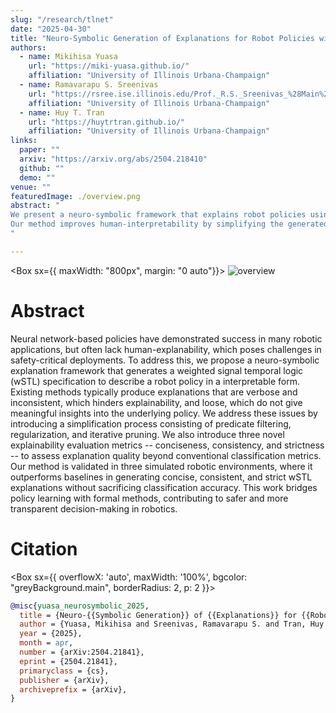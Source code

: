 ```yaml
---
slug: "/research/tlnet"
date: "2025-04-30"
title: "Neuro-Symbolic Generation of Explanations for Robot Policies with Weighted Signal Temporal Logic"
authors:
  - name: Mikihisa Yuasa
    url: "https://miki-yuasa.github.io/"
    affiliation: "University of Illinois Urbana-Champaign"
  - name: Ramavarapu S. Sreenivas
    url: "https://rsree.ise.illinois.edu/Prof._R.S._Sreenivas_%28Main%29.html"
    affiliation: "University of Illinois Urbana-Champaign"
  - name: Huy T. Tran
    url: "https://huytrtran.github.io/"
    affiliation: "University of Illinois Urbana-Champaign"
links:
  paper: ""
  arxiv: "https://arxiv.org/abs/2504.218410"
  github: ""
  demo: ""
venue: ""
featuredImage: ./overview.png
abstract: "
We present a neuro-symbolic framework that explains robot policies using weighted temporal logic, generating concise, consistent, and strict explanations. 
Our method improves human-interpretability by simplifying the generated logic expressions and introducing new evaluation metrics, outperforming baselines in simulated robotic tasks.
"

---
```


<Box sx={{ maxWidth: "800px", margin: "0 auto"}}>
![overview](./overview.png)
</Box>

# Abstract
Neural network-based policies have demonstrated success in many robotic applications, but often lack human-explanability, which poses challenges in safety-critical deployments. 
To address this, we propose a neuro-symbolic explanation framework that generates a weighted signal temporal logic (wSTL) specification to describe a robot policy in a interpretable form. 
Existing methods typically produce explanations that are verbose and inconsistent, which hinders explainability, and loose, which do not give meaningful insights into the underlying policy. 
We address these issues by introducing a simplification process consisting of predicate filtering, regularization, and iterative pruning. We also introduce three novel explainability evaluation metrics -- conciseness, consistency, and strictness -- to assess explanation quality beyond conventional classification metrics. 
Our method is validated in three simulated robotic environments, where it outperforms baselines in generating concise, consistent, and strict wSTL explanations without sacrificing classification accuracy. 
This work bridges policy learning with formal methods, contributing to safer and more transparent decision-making in robotics. 

# Citation
<Box sx={{ overflowX: 'auto', maxWidth: '100%', bgcolor: "greyBackground.main", borderRadius: 2, p: 2 }}>
```bibtex
@misc{yuasa_neurosymbolic_2025,
  title = {Neuro-{{Symbolic Generation}} of {{Explanations}} for {{Robot Policies}} with {{Weighted Signal Temporal Logic}}},
  author = {Yuasa, Mikihisa and Sreenivas, Ramavarapu S. and Tran, Huy T.},
  year = {2025},
  month = apr,
  number = {arXiv:2504.21841},
  eprint = {2504.21841},
  primaryclass = {cs},
  publisher = {arXiv},
  archiveprefix = {arXiv},
}
```
</Box>
